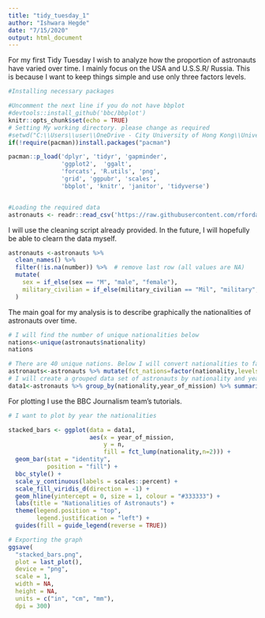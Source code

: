 ---
title: "tidy_tuesday_1"
author: "Ishwara Hegde"
date: "7/15/2020"
output: html_document
---
For my first Tidy Tuesday I wish to analyze how the proportion of astronauts have varied over time. I mainly focus on the USA and U.S.S.R/ Russia. This is because I want to keep things simple and use only three factors levels.  
```{r setup, include=FALSE}
#Installing necessary packages

#Uncomment the next line if you do not have bbplot
#devtools::install_github('bbc/bbplot')
knitr::opts_chunk$set(echo = TRUE)
# Setting My working directory. please change as required
#setwd("C:\\Users\\user\\OneDrive - City University of Hong Kong\\University\\Cemfi")
if(!require(pacman))install.packages("pacman")

pacman::p_load('dplyr', 'tidyr', 'gapminder',
               'ggplot2',  'ggalt',
               'forcats', 'R.utils', 'png', 
               'grid', 'ggpubr', 'scales',
               'bbplot', 'knitr', 'janitor', 'tidyverse')


#Loading the required data
astronauts <- readr::read_csv('https://raw.githubusercontent.com/rfordatascience/tidytuesday/master/data/2020/2020-07-14/astronauts.csv')


```
I will use the cleaning script already provided. In the future, I will hopefully be able to clearn the data myself.
```{r, data cleaning}
astronauts <-astronauts %>% 
  clean_names() %>% 
  filter(!is.na(number)) %>%  # remove last row (all values are NA)
  mutate(
    sex = if_else(sex == "M", "male", "female"),
    military_civilian = if_else(military_civilian == "Mil", "military", "civilian")
  )
```

The main goal for my analysis is to describe graphically the nationalities of astronauts over time. 

```{r, data analysis}
# I will find the number of unique nationalities below 
nations<-unique(astronauts$nationality)
nations

# There are 40 unique nations. Below I will convert nationalities to factors 
astronauts<-astronauts %>% mutate(fct_nations=factor(nationality,levels=nations))
# I will create a grouped data set of astronauts by nationality and year of mission
data1<-astronauts %>% group_by(nationality,year_of_mission) %>% summarise(n=n()) %>%arrange(year_of_mission)

```
For plotting I use the BBC Journalism team's tutorials.
```{r, Plot}
# I want to plot by year the nationalities 

stacked_bars <- ggplot(data = data1, 
                       aes(x = year_of_mission,
                           y = n,
                           fill = fct_lump(nationality,n=2))) +
  geom_bar(stat = "identity", 
           position = "fill") +
  bbc_style() +
  scale_y_continuous(labels = scales::percent) +
  scale_fill_viridis_d(direction = -1) +
  geom_hline(yintercept = 0, size = 1, colour = "#333333") +
  labs(title = "Nationalities of Astronauts") +
  theme(legend.position = "top", 
        legend.justification = "left") +
  guides(fill = guide_legend(reverse = TRUE))

# Exporting the graph
ggsave(
  "stacked_bars.png",
  plot = last_plot(),
  device = "png",
  scale = 1,
  width = NA,
  height = NA,
  units = c("in", "cm", "mm"),
  dpi = 300)


```